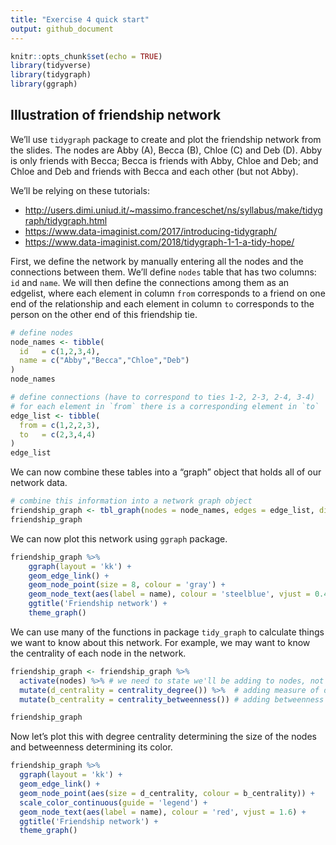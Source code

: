 ```yaml
---
title: "Exercise 4 quick start"
output: github_document
---
```


```r
knitr::opts_chunk$set(echo = TRUE)
library(tidyverse)
library(tidygraph)
library(ggraph)
```

## Illustration of friendship network

We'll use `tidygraph` package to create and plot the friendship network from the slides. The nodes are Abby (A), Becca (B), Chloe (C) and Deb (D). Abby is only friends with Becca; Becca is friends with Abby, Chloe and Deb; and Chloe and Deb and friends with Becca and each other (but not Abby).

We'll be relying on these tutorials:

-   <http://users.dimi.uniud.it/~massimo.franceschet/ns/syllabus/make/tidygraph/tidygraph.html>
-   <https://www.data-imaginist.com/2017/introducing-tidygraph/>
-   <https://www.data-imaginist.com/2018/tidygraph-1-1-a-tidy-hope/>

First, we define the network by manually entering all the nodes and the connections between them. We'll define `nodes` table that has two columns: `id` and `name`. We will then define the connections among them as an edgelist, where each element in column `from` corresponds to a friend on one end of the relationship and each element in column `to` corresponds to the person on the other end of this friendship tie.

```r
# define nodes
node_names <- tibble(
  id   = c(1,2,3,4),
  name = c("Abby","Becca","Chloe","Deb")
)
node_names

# define connections (have to correspond to ties 1-2, 2-3, 2-4, 3-4)
# for each element in `from` there is a corresponding element in `to`
edge_list <- tibble(
  from = c(1,2,2,3),
  to   = c(2,3,4,4)
)
edge_list
```

We can now combine these tables into a "graph" object that holds all of our network data.

```r
# combine this information into a network graph object
friendship_graph <- tbl_graph(nodes = node_names, edges = edge_list, directed = FALSE)
friendship_graph
```

We can now plot this network using `ggraph` package.

```r
friendship_graph %>% 
    ggraph(layout = 'kk') + 
    geom_edge_link() + 
    geom_node_point(size = 8, colour = 'gray') +
    geom_node_text(aes(label = name), colour = 'steelblue', vjust = 0.4) + 
    ggtitle('Friendship network') + 
    theme_graph()
```

We can use many of the functions in package `tidy_graph` to calculate things we want to know about this network. For example, we may want to know the centrality of each node in the network.

```r
friendship_graph <- friendship_graph %>% 
  activate(nodes) %>% # we need to state we'll be adding to nodes, not edges
  mutate(d_centrality = centrality_degree()) %>%  # adding measure of degree centrality
  mutate(b_centrality = centrality_betweenness()) # adding betweenness centrality

friendship_graph
```

Now let's plot this with degree centrality determining the size of the nodes and betweenness determining its color.

```r
friendship_graph %>% 
  ggraph(layout = 'kk') + 
  geom_edge_link() + 
  geom_node_point(aes(size = d_centrality, colour = b_centrality)) + 
  scale_color_continuous(guide = 'legend') +
  geom_node_text(aes(label = name), colour = 'red', vjust = 1.6) + 
  ggtitle('Friendship network') + 
  theme_graph()
```
